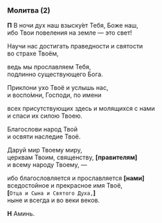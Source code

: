 ### Молитва (2)

**П** В ночи дух наш взыску́ет Тебя, Боже наш,  
ибо Твои повеления на земле — это свет!

Научи нас достигать праведности и святости  
во страхе Твоём,

ведь мы прославляем Тебя,  
подлинно существующего Бога.

Приклони ухо Твоё и услышь нас,  
и воспо́мни, Господи, по имени

всех присутствующих здесь и молящихся с нами  
и спаси их силою Твоею.

Благослови народ Твой  
и освяти наследие Твоё.

Даруй мир Твоему миру,  
церквам Твоим, священству, **[**правителям**]**  
и всему народу Твоему, —

ибо благословляется и прославляется **[**нами**]**  
вседостойное и прекрасное имя Твоё,  
**[**`Отца и Сына и Святого Духа,`**]**  
ныне и всегда и во веки веков.

**Н** Аминь.
